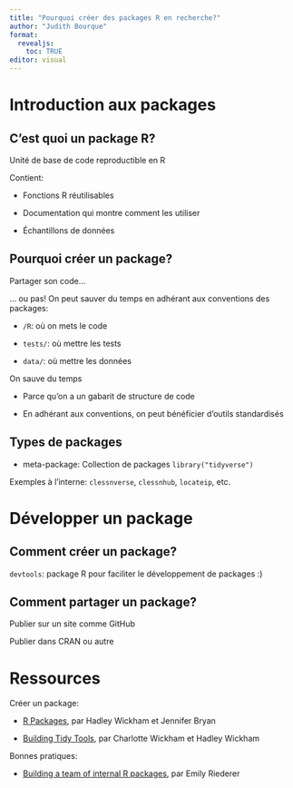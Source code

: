 ```yaml
---
title: "Pourquoi créer des packages R en recherche?"
author: "Judith Bourque"
format: 
  revealjs:
    toc: TRUE
editor: visual
---
```


# Introduction aux packages

## C'est quoi un package R?

Unité de base de code reproductible en R

Contient:

-   Fonctions R réutilisables

-   Documentation qui montre comment les utiliser

-   Échantillons de données

## Pourquoi créer un package?

Partager son code...

... ou pas! On peut sauver du temps en adhérant aux conventions des packages:

-   `/R`: où on mets le code

-   `tests/`: où mettre les tests

-   `data/`: où mettre les données

On sauve du temps

-   Parce qu'on a un gabarit de structure de code

-   En adhérant aux conventions, on peut bénéficier d'outils standardisés

## Types de packages

-   meta-package: Collection de packages `library("tidyverse")`

Exemples à l'interne: `clessnverse`, `clessnhub`, `locateip`, etc.

# Développer un package

## Comment créer un package?

`devtools`: package R pour faciliter le développement de packages :)

## Comment partager un package?

Publier sur un site comme GitHub

Publier dans CRAN ou autre

# Ressources

Créer un package:

-   [R Packages](https://r-pkgs.org/), par Hadley Wickham et Jennifer Bryan

-   [Building Tidy Tools](https://github.com/rstudio-conf-2020/build-tidy-tools), par Charlotte Wickham et Hadley Wickham

Bonnes pratiques:

-   [Building a team of internal R packages](https://emilyriederer.netlify.app/post/team-of-packages/), par Emily Riederer
